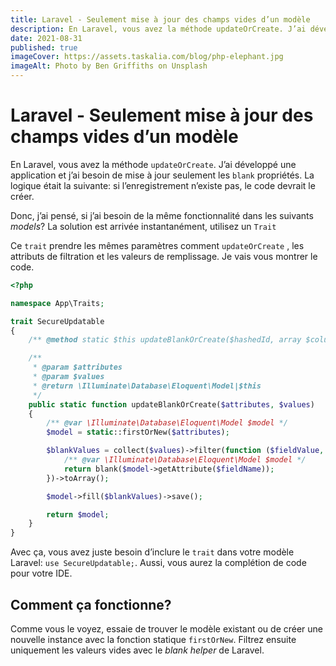 ```yaml
---
title: Laravel - Seulement mise à jour des champs vides d’un modèle
description: En Laravel, vous avez la méthode updateOrCreate. J’ai développé une application et j’ai besoin de mise a jour seulement le blank  propriétés. La logique était la suivante si l’enregistrement n’existe pas, le code devrait le créer.
date: 2021-08-31
published: true
imageCover: https://assets.taskalia.com/blog/php-elephant.jpg
imageAlt: Photo by Ben Griffiths on Unsplash
---
```


# Laravel - Seulement mise à jour des champs vides d’un modèle

En Laravel, vous avez la méthode `updateOrCreate`. J’ai développé une application et j’ai besoin de mise à jour seulement les `blank` propriétés. La logique était la suivante: si l’enregistrement n’existe pas, le code devrait le créer.

Donc, j’ai pensé, si j’ai besoin de la même fonctionnalité dans les suivants _models_? La solution est arrivée instantanément, utilisez un `Trait`

Ce `trait` prendre les mêmes paramètres comment `updateOrCreate` , les attributs de filtration et les valeurs de remplissage. Je vais vous montrer le code.

```php
<?php

namespace App\Traits;

trait SecureUpdatable
{
    /** @method static $this updateBlankOrCreate($hashedId, array $columns = []) */

    /**
     * @param $attributes
     * @param $values
     * @return \Illuminate\Database\Eloquent\Model|$this
     */
    public static function updateBlankOrCreate($attributes, $values)
    {
        /** @var \Illuminate\Database\Eloquent\Model $model */
        $model = static::firstOrNew($attributes);

        $blankValues = collect($values)->filter(function ($fieldValue, $fieldName) use ($model) {
            /** @var \Illuminate\Database\Eloquent\Model $model */
            return blank($model->getAttribute($fieldName));
        })->toArray();

        $model->fill($blankValues)->save();

        return $model;
    }
}
```

Avec ça, vous avez juste besoin d’inclure le `trait` dans votre modèle Laravel: `use SecureUpdatable;`. Aussi, vous aurez la complétion de code pour votre IDE.

## Comment ça fonctionne?

Comme vous le voyez, essaie de trouver le modèle existant ou de créer une nouvelle instance avec la fonction statique `firstOrNew`. Filtrez ensuite uniquement les valeurs vides avec le _blank helper_ de Laravel.
